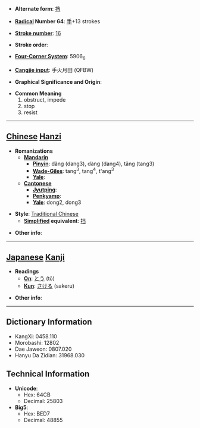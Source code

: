 * '''Alternate form''': [[挡]]

* '''[[Wiktionary:Chinese radical index| Radical]] Number 64''': [[Wiktionary:Chinese radical index 手|手]]+13 strokes

* '''[[Wiktionary:Chinese total strokes index|Stroke number]]''': [[Wiktionary:Chinese total strokes index 16|16]]

* '''Stroke order''': 

* '''[[Wiktionary:Chinese four corner index|Four-Corner System]]''': 5906<sub>6</sub>

* '''[[Wiktionary:Chinese Cangjie index|Cangjie input]]''': 手火月田 (QFBW)

* '''Graphical Significance and Origin''': 

* '''Common Meaning'''
*#obstruct, impede
*# stop
*# resist


----

== [[Chinese]] [[Hanzi]] ==

* '''Romanizations'''
** '''[[Mandarin]]'''
*** '''[[Pinyin]]''': dǎng (dang3), dàng (dang4), tǎng (tang3)
*** '''[[Wade-Giles]]''': tang<sup>3</sup>, tang<sup>4</sup>, t'ang<sup>3</sup>
*** '''[[Yale]]''': 
** '''[[Cantonese]]'''
*** '''[[Jyutping]]''':
*** '''[[Penkyamp]]''': 
*** '''[[Yale]]''': dong2, dong3

* '''Style''': [[Traditional Chinese]] 
** '''[[Simplified Chinese|Simplified]] equivalent''': [[挡]]

* '''Other info''': 

----

== [[Japanese]] [[Kanji]] ==

* '''Readings'''
** '''[[On]]''': [[とう]] (tō)
** '''[[Kun]]''': [[さける]] (sakeru)

* '''Other info''':  

----

== Dictionary Information ==

* KangXi: 0458.110
* Morobashi: 12802
* Dae Jaweon: 0807.020
* Hanyu Da Zidian: 31968.030

== Technical Information ==

* '''Unicode''':
** Hex: 64CB
** Decimal: 25803
* '''Big5''':
** Hex: BED7
** Decimal: 48855